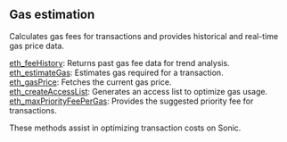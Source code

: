 
<Meta
  title="Sonic gas estimation info| dRPC"
/>

## Gas estimation

Calculates gas fees for transactions and provides historical and real-time gas price data.

[eth_feeHistory](/sonic-api/gasestimation/eth_feeHistory): Returns past gas fee data for trend analysis. \
[eth_estimateGas](/sonic-api/gasestimation/eth_estimateGas): Estimates gas required for a transaction. \
[eth_gasPrice](/sonic-api/gasestimation/eth_gasPrice): Fetches the current gas price. \
[eth_createAccessList](/sonic-api/gasestimation/eth_createAccessList): Generates an access list to optimize gas usage. \
[eth_maxPriorityFeePerGas](/sonic-api/gasestimation/eth_maxPriorityFeePerGas): Provides the suggested priority fee for transactions.

These methods assist in optimizing transaction costs on Sonic.


<Space h={16} />
<GetStarted />

